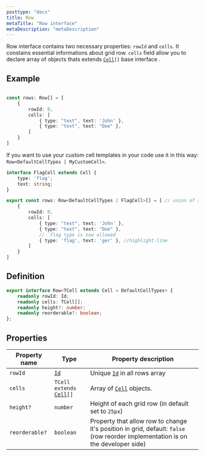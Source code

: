 ```yaml
---
posttype: "docs"
title: Row
metaTitle: "Row interface"
metaDescription: "metaDescription"
---
```


Row interface contains two necessary properties: `rowId` and `cells`. It constains essential informations about grid row.
`cells` field allow you to declare array of objects thats extends [`Cell`](/docs/3.0/7-api/0-interfaces/4-cell/)`[]` base interface .


## Example 

```ts

const rows: Row[] = [
    {
        rowId: 0,
        cells: [
            { type: "text", text: 'John' },
            { type: "text", text: "Doe" },
        ]
    }
]
```
If you want to use your custom cell templates in your code use it in this way: `Row<DefaultCellTypes | MyCustomCell>`. 


```ts
interface FlagCell extends Cell {
    type: 'flag';
    text: string;
}

export const rows: Row<DefaultCellTypes | FlagCell>[] = [ // union of all  available cells
    {
        rowId: 0,
        cells: [
            { type: "text", text: 'John' },
            { type: "text", text: "Doe" },
            // `flag type is now allowed
            { type: 'flag', text: 'ger' }, //highlight-line
        ]
    }
]
```

## Definition

```ts
export interface Row<TCell extends Cell = DefaultCellTypes> {
    readonly rowId: Id;
    readonly cells: TCell[];
    readonly height?: number;
    readonly reorderable?: boolean;
};
```

## Properties

| Property name     | Type                                                                  | Property description  | 
| ------------      | -------------                                                         | -------------         |
| `rowId`           | [`Id`](/docs/3.0/7-api/1-types/4-id/)                                 | Unique [`Id`](/docs/3.0/7-api/1-types/4-id/) in all rows array | 
| `cells`           | `TCell extends` [`Cell`](/docs/3.0/7-api/0-interfaces/4-cell/)`[]`    | Array of [`Cell`](/docs/3.0/7-api/0-interfaces/4-cell/) objects. | 
| `height?`         | `number`                                                              | Height of each grid row (in default set to `25px`)  | 
| `reorderable?`    | `boolean`                                                             | Property that allow row to change it's position in grid, default: `false` (row reorder implementation is on the developer side) |  